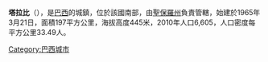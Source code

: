 {{Coord|22|18|09|S|51|33|33|W|scale:30000|display=title}}

'''塔拉比'''（{{lang-pt|Tarabai}}），是[[巴西|巴西]]的城鎮，位於該國南部，由[[聖保羅州|聖保羅州]]負責管轄，始建於1965年3月21日，面積197平方公里，海拔高度445米，2010年人口6,605，人口密度每平方公里33.49人。

{{Brazil-geo-stub}}
[[Category:巴西城市|Category:巴西城市]]